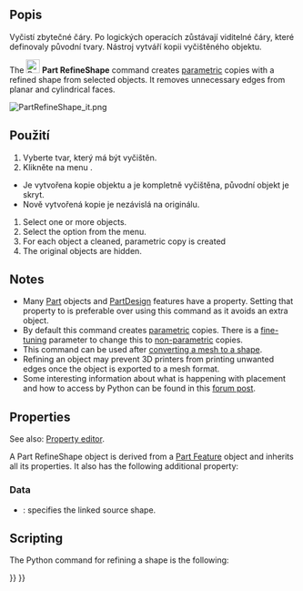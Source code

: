 <languages/>

{{Docnav
|[[Part_ElementCopy|ElementCopy]]
|[[Part_ToleranceSet|ToleranceSet]]
|[[Part_Workbench|Part]]
|IconL=Part_ElementCopy.svg
|IconR=Part_ToleranceSet.svg
|IconC=Workbench_Part.svg
}}

<div class="mw-translate-fuzzy">
{{GuiCommand/cs|Name=Part RefineShape|Name/cs=Díl Vyčistit tvar|MenuLocation=Díl → Vyčistit tvar|Workbenches=[[Part_Workbench/cs|Díl]],  [[OpenSCAD_Workbench/cs|OpenSCAD]]|SeeAlso=}}
</div>

<span id="Description"></span>
<div class="mw-translate-fuzzy">
==Popis==
Vyčistí zbytečné čáry. Po logických operacích zůstávají viditelné čáry, které definovaly původní tvary. Nástroj vytváří kopii vyčištěného objektu.
</div>

The [[Image:Part_RefineShape.svg|24px]] '''Part RefineShape''' command creates [[Glossary#Parametric|parametric]] copies with a refined shape from selected objects. It removes unnecessary edges from planar and cylindrical faces.

[[File:PartRefineShape_it.png]]
{{Caption|Original with 11 faces (left), and refined copy with 7 faces (right).}}

<span id="Usage"></span>
<div class="mw-translate-fuzzy">
==Použití==
# Vyberte tvar, který má být vyčištěn.
# Klikněte na menu {{KEY|Díl → Vyčistit tvar}}.
* Je vytvořena kopie objektu a je kompletně vyčištěna, původní objekt je skryt.
* Nově vytvořená kopie je nezávislá na originálu.
</div>

# Select one or more objects.
# Select the {{MenuCommand|Part → Create a copy → [[Image:Part_RefineShape.svg|16px]] Refine shape}} option from the menu.
# For each object a cleaned, parametric copy is created
# The original objects are hidden.

== Notes ==

* Many [[Part_Workbench|Part]] objects and [[PartDesign_Workbench|PartDesign]] features have a {{PropertyData|Refine}} property. Setting that property to {{TRUE}} is preferable over using this command as it avoids an extra object.
* By default this command creates [[Glossary#Parametric|parametric]] copies. There is a [[Fine-tuning|fine-tuning]] parameter to change this to [[Glossary#Non-parametric|non-parametric]] copies.
* This command can be used after [[Part_ShapeFromMesh|converting a mesh to a shape]].
* Refining an object may prevent 3D printers from printing unwanted edges once the object is exported to a mesh format.
* Some interesting information about what is happening with placement and how to access by Python can be found in this [https://forum.freecad.org/viewtopic.php?t=77568#p675456 forum post].

==Properties==

See also: [[Property_editor|Property editor]].

A Part RefineShape object is derived from a [[Part_Feature|Part Feature]] object and inherits all its properties. It also has the following additional property:

===Data===

{{TitleProperty|Refine}}

* {{PropertyData|Source|Link}}: specifies the linked source shape.

==Scripting==

The Python command for refining a shape is the following:

{{Code|code=
shape.removeSplitter()
}}


{{Docnav
|[[Part_ElementCopy|ElementCopy]]
|[[Part_ToleranceSet|ToleranceSet]]
|[[Part_Workbench|Part]]
|IconL=Part_ElementCopy.svg
|IconR=Part_ToleranceSet.svg
|IconC=Workbench_Part.svg
}}

{{Part_Tools_navi{{#translation:}}}}
{{Userdocnavi{{#translation:}}}}